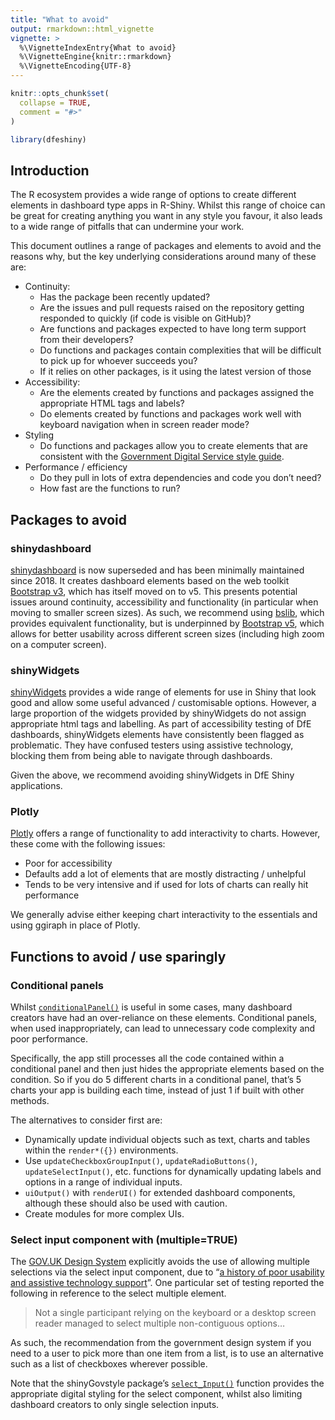 ```yaml
---
title: "What to avoid"
output: rmarkdown::html_vignette
vignette: >
  %\VignetteIndexEntry{What to avoid}
  %\VignetteEngine{knitr::rmarkdown}
  %\VignetteEncoding{UTF-8}
---
```


```r
knitr::opts_chunk$set(
  collapse = TRUE,
  comment = "#>"
)
```

```r
library(dfeshiny)
```

## Introduction

The R ecosystem provides a wide range of options to create different elements in dashboard type 
apps in R-Shiny. Whilst this range of choice can be great for creating anything you want in any 
style you favour, it also leads to a wide range of pitfalls that can undermine your work.

This document outlines a range of packages and elements to avoid and the reasons why, but the key
underlying considerations around many of these are:

- Continuity: 
  - Has the package been recently updated?
  - Are the issues and pull requests raised on the repository getting responded to quickly (if code is visible on GitHub)?
  - Are functions and packages expected to have long term support from their developers?
  - Do functions and packages contain complexities that will be difficult to pick up for whoever 
  succeeds you?
  - If it relies on other packages, is it using the latest version of those
- Accessibility:
  - Are the elements created by functions and packages assigned the appropriate HTML tags and 
  labels?
  - Do elements created by functions and packages work well with keyboard navigation when in 
  screen reader mode?
- Styling
  - Do functions and packages allow you to create elements that are consistent with the [Government Digital Service style guide](https://www.gov.uk/guidance/style-guide).
- Performance / efficiency
  - Do they pull in lots of extra dependencies and code you don't need?
  - How fast are the functions to run?
  
## Packages to avoid

### shinydashboard

[shinydashboard](https://rstudio.github.io/shinydashboard/index.html) is now superseded and has been minimally maintained since 2018. It creates dashboard
elements based on the web toolkit [Bootstrap v3](https://getbootstrap.com/docs/3.3/), which has 
itself moved on to v5. This presents potential issues around continuity, accessibility and 
functionality (in particular when moving to smaller screen sizes). As such, we recommend using 
[bslib](https://rstudio.github.io/bslib/), which provides equivalent functionality, but is underpinned 
by [Bootstrap v5](https://getbootstrap.com/docs/5.3/getting-started/introduction/), which allows 
for better usability across different screen sizes (including high zoom on a computer screen).

### shinyWidgets

[shinyWidgets](https://dreamrs.github.io/shinyWidgets/index.html) provides a wide range of elements for use in Shiny that look good and allow some 
useful advanced / customisable options. However, a large proportion of the widgets provided by 
shinyWidgets do not assign appropriate html tags and labelling. As part of accessibility testing of
DfE dashboards, shinyWidgets elements have consistently been flagged as problematic. They have
confused testers using assistive technology, blocking them from being able to navigate through
dashboards.

Given the above, we recommend avoiding shinyWidgets in DfE Shiny applications.

### Plotly

[Plotly](https://plotly.com/r/) offers a range of functionality to add interactivity to charts. However, these come with the following issues:

- Poor for accessibility
- Defaults add a lot of elements that are mostly distracting / unhelpful
- Tends to be very intensive and if used for lots of charts can really hit performance

We generally advise either keeping chart interactivity to the essentials and using ggiraph in place of Plotly.

## Functions to avoid / use sparingly

### Conditional panels

Whilst [`conditionalPanel()`](https://shiny.posit.co/r/reference/shiny/1.4.0/conditionalpanel.html) 
is useful in some cases, many dashboard creators have had an over-reliance on these elements. 
Conditional panels, when used inappropriately, can lead to unnecessary code complexity and poor 
performance. 

Specifically, the app still processes all the code contained within a conditional panel and then just hides the appropriate elements based on the condition. So if you do 5 different charts in a conditional panel, that's 5 charts your app is building each time, instead of just 1 if built with other methods.

The alternatives to consider first are:

- Dynamically update individual objects such as text, charts and tables within the `render*({})` environments.
- Use `updateCheckboxGroupInput()`, `updateRadioButtons()`, `updateSelectInput()`, etc. functions for 
dynamically updating labels and options in a range of individual inputs.
- `uiOutput()` with `renderUI()` for extended dashboard components, although these should also be 
used with caution.
- Create modules for more complex UIs.

### Select input component with (multiple=TRUE)

The [GOV.UK Design System](https://design-system.service.gov.uk/) explicitly avoids the use of allowing multiple selections via the select input component, due to "[a history of poor usability and assistive technology support](https://design-system.service.gov.uk/components/select/)". One particular set of testing reported the following in reference to the select multiple element.

> Not a single participant relying on the keyboard or a desktop screen reader managed to select multiple non-contiguous options...

As such, the recommendation from the government design system if you need to a user to pick more than one item from a list, is to use an alternative such as a list of checkboxes wherever possible.

Note that the shinyGovstyle package's [`select_Input()`](https://dfe-analytical-services.github.io/shinyGovstyle/reference/select_Input.html) function provides the appropriate digital styling for the select component, whilst also limiting dashboard creators to only single selection inputs.
